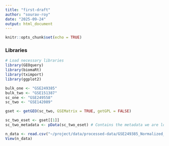 ```yaml
---
title: "first-draft"
author: "sourav-roy"
date: "2025-09-24"
output: html_document
---
```


```r
knitr::opts_chunk$set(echo = TRUE)
```

### Libraries

```r

# Load necessary libraries
library(GEOquery)
library(biomaRt)
library(tximport)
library(ggplot2)
```


```r
bulk_one <- "GSE249385"
bulk_two <- "GSE151387"
sc_one <- "GSE249558"
sc_two <- "GSE142089"

gset <- getGEO(sc_two, GSEMatrix = TRUE, getGPL = FALSE)
```


```r
sc_two_eset <- gset[[1]]
sc_two_metadata <- pData(sc_two_eset) # Contains the metadata we are looking for to identify the EpCam cells
```


```r
n_data <- read.csv("~/project/data/processed-data/GSE249385_Normalized_counts.csv")
View(n_data)
```

